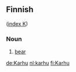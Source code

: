 ==Finnish==
([[Wiktionary:Finnish_index_k|index K]])

===Noun===

# [[bear]]

[[de:Karhu]]
[[nl:karhu]]
[[fi:Karhu]]